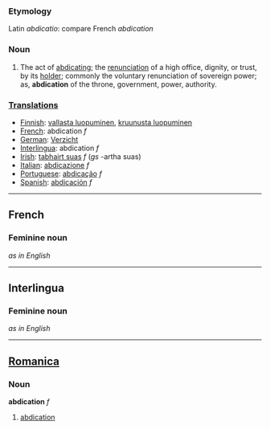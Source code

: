 ===Etymology===
Latin ''abdicatio'': compare French ''abdication''
===Noun===
#The act of [[abdicating]]; the [[renunciation]] of a high office, dignity, or trust, by its [[holder]]; commonly the voluntary renunciation of sovereign power; as, '''abdication''' of the throne, government, power, authority.

===[[Translations]]===
*[[Finnish]]: [[vallasta luopuminen]], [[kruunusta luopuminen]]
*[[French]]: abdication ''f''
*[[German]]: [[Verzicht]]
*[[Interlingua]]: abdication ''f''
*[[Irish]]: [[tabhairt suas]] ''f'' (''gs'' -artha suas)
*[[Italian]]: [[abdicazione]] ''f''
*[[Portuguese]]: [[abdicação]] ''f''
*[[Spanish]]: [[abdicación]] ''f''
----
==French==
===Feminine noun===
''as in English''
----
==Interlingua==
===Feminine noun===
''as in English''
----

==[[Romanica]]==
===Noun===
<b>abdication</b> ''f''
#[[abdication]]